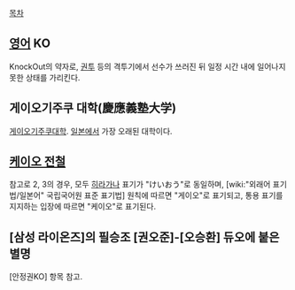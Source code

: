 [[목차]]

== [[영어]] KO ==
KnockOut의 약자로, [[권투]] 등의 격투기에서 선수가 쓰러진 뒤 일정 시간 내에 일어나지 못한 상태를 가리킨다.

== 게이오기주쿠 대학(慶應義塾大学) ==
[[게이오기주쿠대학]]. [[일본]]에서 가장 오래된 대학이다.

== [[케이오 전철]] ==
참고로 2, 3의 경우, 모두 [[히라가나]] 표기가 "けいおう"로 동일하며, [wiki:"외래어 표기법/일본어" 국립국어원 표준 표기법] 원칙에 따르면 "게이오"로 표기되고, 통용 표기를 지지하는 입장에 따르면 "케이오"로 표기된다.
== [삼성 라이온즈]의 필승조 [권오준]-[오승환] 듀오에 붙은 별명 ==
[안정권KO] 항목 참고.
